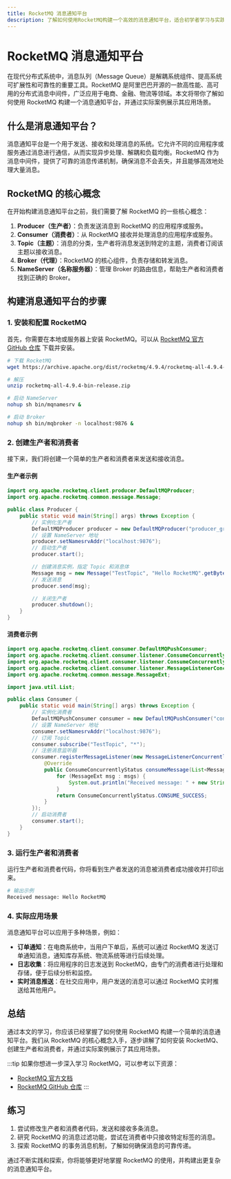 ```yaml
---
title: RocketMQ 消息通知平台
description: 了解如何使用RocketMQ构建一个高效的消息通知平台，适合初学者学习与实践。
---
```


# RocketMQ 消息通知平台

在现代分布式系统中，消息队列（Message Queue）是解耦系统组件、提高系统可扩展性和可靠性的重要工具。RocketMQ 是阿里巴巴开源的一款高性能、高可用的分布式消息中间件，广泛应用于电商、金融、物流等领域。本文将带你了解如何使用 RocketMQ 构建一个消息通知平台，并通过实际案例展示其应用场景。

## 什么是消息通知平台？

消息通知平台是一个用于发送、接收和处理消息的系统。它允许不同的应用程序或服务通过消息进行通信，从而实现异步处理、解耦和负载均衡。RocketMQ 作为消息中间件，提供了可靠的消息传递机制，确保消息不会丢失，并且能够高效地处理大量消息。

## RocketMQ 的核心概念

在开始构建消息通知平台之前，我们需要了解 RocketMQ 的一些核心概念：

1. **Producer（生产者）**：负责发送消息到 RocketMQ 的应用程序或服务。
2. **Consumer（消费者）**：从 RocketMQ 接收并处理消息的应用程序或服务。
3. **Topic（主题）**：消息的分类，生产者将消息发送到特定的主题，消费者订阅该主题以接收消息。
4. **Broker（代理）**：RocketMQ 的核心组件，负责存储和转发消息。
5. **NameServer（名称服务器）**：管理 Broker 的路由信息，帮助生产者和消费者找到正确的 Broker。

## 构建消息通知平台的步骤

### 1. 安装和配置 RocketMQ

首先，你需要在本地或服务器上安装 RocketMQ。可以从 [RocketMQ 官方 GitHub 仓库](https://github.com/apache/rocketmq) 下载并安装。

```bash
# 下载 RocketMQ
wget https://archive.apache.org/dist/rocketmq/4.9.4/rocketmq-all-4.9.4-bin-release.zip

# 解压
unzip rocketmq-all-4.9.4-bin-release.zip

# 启动 NameServer
nohup sh bin/mqnamesrv &

# 启动 Broker
nohup sh bin/mqbroker -n localhost:9876 &
```

### 2. 创建生产者和消费者

接下来，我们将创建一个简单的生产者和消费者来发送和接收消息。

#### 生产者示例

```java
import org.apache.rocketmq.client.producer.DefaultMQProducer;
import org.apache.rocketmq.common.message.Message;

public class Producer {
    public static void main(String[] args) throws Exception {
        // 实例化生产者
        DefaultMQProducer producer = new DefaultMQProducer("producer_group");
        // 设置 NameServer 地址
        producer.setNamesrvAddr("localhost:9876");
        // 启动生产者
        producer.start();

        // 创建消息实例，指定 Topic 和消息体
        Message msg = new Message("TestTopic", "Hello RocketMQ".getBytes());
        // 发送消息
        producer.send(msg);

        // 关闭生产者
        producer.shutdown();
    }
}
```

#### 消费者示例

```java
import org.apache.rocketmq.client.consumer.DefaultMQPushConsumer;
import org.apache.rocketmq.client.consumer.listener.ConsumeConcurrentlyContext;
import org.apache.rocketmq.client.consumer.listener.ConsumeConcurrentlyStatus;
import org.apache.rocketmq.client.consumer.listener.MessageListenerConcurrently;
import org.apache.rocketmq.common.message.MessageExt;

import java.util.List;

public class Consumer {
    public static void main(String[] args) throws Exception {
        // 实例化消费者
        DefaultMQPushConsumer consumer = new DefaultMQPushConsumer("consumer_group");
        // 设置 NameServer 地址
        consumer.setNamesrvAddr("localhost:9876");
        // 订阅 Topic
        consumer.subscribe("TestTopic", "*");
        // 注册消息监听器
        consumer.registerMessageListener(new MessageListenerConcurrently() {
            @Override
            public ConsumeConcurrentlyStatus consumeMessage(List<MessageExt> msgs, ConsumeConcurrentlyContext context) {
                for (MessageExt msg : msgs) {
                    System.out.println("Received message: " + new String(msg.getBody()));
                }
                return ConsumeConcurrentlyStatus.CONSUME_SUCCESS;
            }
        });
        // 启动消费者
        consumer.start();
    }
}
```

### 3. 运行生产者和消费者

运行生产者和消费者代码，你将看到生产者发送的消息被消费者成功接收并打印出来。

```bash
# 输出示例
Received message: Hello RocketMQ
```

### 4. 实际应用场景

消息通知平台可以应用于多种场景，例如：

- **订单通知**：在电商系统中，当用户下单后，系统可以通过 RocketMQ 发送订单通知消息，通知库存系统、物流系统等进行后续处理。
- **日志收集**：将应用程序的日志发送到 RocketMQ，由专门的消费者进行处理和存储，便于后续分析和监控。
- **实时消息推送**：在社交应用中，用户发送的消息可以通过 RocketMQ 实时推送给其他用户。

## 总结

通过本文的学习，你应该已经掌握了如何使用 RocketMQ 构建一个简单的消息通知平台。我们从 RocketMQ 的核心概念入手，逐步讲解了如何安装 RocketMQ、创建生产者和消费者，并通过实际案例展示了其应用场景。

:::tip
如果你想进一步深入学习 RocketMQ，可以参考以下资源：
- [RocketMQ 官方文档](https://rocketmq.apache.org/docs/)
- [RocketMQ GitHub 仓库](https://github.com/apache/rocketmq)
:::

## 练习

1. 尝试修改生产者和消费者代码，发送和接收多条消息。
2. 研究 RocketMQ 的消息过滤功能，尝试在消费者中只接收特定标签的消息。
3. 探索 RocketMQ 的事务消息机制，了解如何确保消息的可靠传递。

通过不断实践和探索，你将能够更好地掌握 RocketMQ 的使用，并构建出更复杂的消息通知平台。